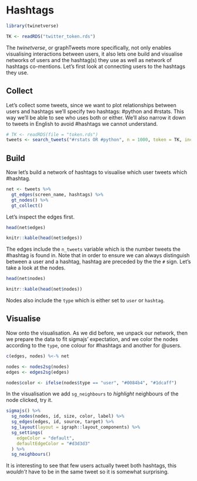 # Hashtags {#hashtags}

```r
library(twinetverse)

TK <- readRDS("twitter_token.rds")
```

The _twinetverse_, or graphTweets more specifically, not only enables visualising interactions between users, it also lets one build and visualise networks of users and the hashtag(s) they use as well as network of hashtags co-mentions. Let's first look at connecting users to the hashtags they use.

## Collect

Let's collect some tweets, since we want to plot relationships between users and hashtags we'll specify two hashtags: #python and #rstats. This way we'll be able to see who uses both or either. We'll also narrow it down to tweets in English to avoid #hashtags we cannot understand.

```r
# TK <- readRDS(file = "token.rds")
tweets <- search_tweets("#rstats OR #python", n = 1000, token = TK, include_rts = FALSE, lang = "en")
```

## Build

Now let's build a network of hashtags to visualise which user tweets which #hashtag.

```r
net <- tweets %>% 
  gt_edges(screen_name, hashtags) %>% 
  gt_nodes() %>% 
  gt_collect()
```

Let's inspect the edges first.

```r
head(net$edges)
```

```r
knitr::kable(head(net$edges))
```

The edges include the `n_tweets` variable which is the number tweets the #hashtag is found in. Note that in order to ensure we can always distinguish between a user and a hashtag, hashtag are preceded by the the `#` sign. Let's take a look at the nodes.

```r
head(net$nodes)
```

```r
knitr::kable(head(net$nodes))
```

Nodes also include the `type` which is either set to `user` or `hashtag`.

## Visualise

Now onto the visualisation. As we did before, we unpack our network, then we prepare the data to fit sigmajs' expectation, and we color the nodes according to the `type`, one colour for #hashtags and another for \@users.

```r
c(edges, nodes) %<-% net

nodes <- nodes2sg(nodes)
edges <- edges2sg(edges)

nodes$color <- ifelse(nodes$type == "user", "#0084b4", "#1dcaff")
```

In the visualisation we add `sg_neighbours` to *highlight* neighbours of the node clicked, try it.

```r
sigmajs() %>% 
  sg_nodes(nodes, id, size, color, label) %>% 
  sg_edges(edges, id, source, target) %>% 
  sg_layout(layout = igraph::layout_components) %>% 
  sg_settings(
    edgeColor = "default",
    defaultEdgeColor = "#d3d3d3"
  ) %>% 
  sg_neighbours()
```

It is interesting to see that few users actually tweet both hashtags, this _wouldn't_ have to be in the same tweet so it is somewhat surprising.
